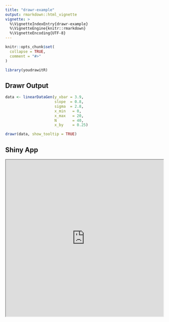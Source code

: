 ```yaml
---
title: "drawr-example"
output: rmarkdown::html_vignette
vignette: >
  %\VignetteIndexEntry{drawr-example}
  %\VignetteEngine{knitr::rmarkdown}
  %\VignetteEncoding{UTF-8}
---
```


```r
knitr::opts_chunk$set(
  collapse = TRUE,
  comment = "#>"
)
```

```r
library(youdrawitR)
```

## Drawr Output

```r
data <- linearDataGen(y_xbar = 3.9,
                      slope  = 0.8,
                      sigma  = 2.8,
                      x_min   = 0,
                      x_max   = 20,
                      N       = 40,
                      x_by    = 0.25)

drawr(data, show_tooltip = TRUE)
```

## Shiny App

<iframe src = "https://dillonmurphy.shinyapps.io/youdrawit/" style="width:100%; height:500px;" class="shiny-app">
